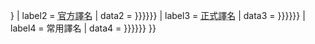 {{Infobox
|child = yes

|headerstyle  = background-color: {{{color|#ccf}}}; font-size: small
| labelstyle  = font-weight:normal; white-space: nowrap; font-size: small; font-weight: bold
| datastyle   = text-align: left; font-size: small


|  label1  = 作品原名 
|  data1  = {{{作品原名|{{{original|}}}}}}
|  label2  = <abbr title="官方譯名為原持有版權者所公布的譯名">官方譯名</abbr>
|  data2  = {{{官方譯名|{{{官方译名|{{{official|}}}}}}}}}
|  label3  = <abbr title="正式譯名為獲原持有版權者的授權者或代理者所公布的譯名">正式譯名</abbr>
|  data3  = {{{正式譯名|{{{正式译名|{{{formal|}}}}}}}}}
|  label4  = 常用譯名
|  data4  = {{{常用譯名|{{{常用译名|{{{common|}}}}}}}}}
}}